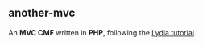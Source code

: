 == another-mvc ==

An '''MVC CMF''' written in '''PHP''', following the [https://github.com/mosbth/lydia Lydia tutorial].
